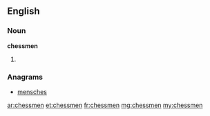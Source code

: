 ==English==

===Noun===
'''chessmen'''

# {{plural of|[[chessman]]}}

===Anagrams===
* [[mensches#English|mensches]]

[[ar:chessmen]]
[[et:chessmen]]
[[fr:chessmen]]
[[mg:chessmen]]
[[my:chessmen]]